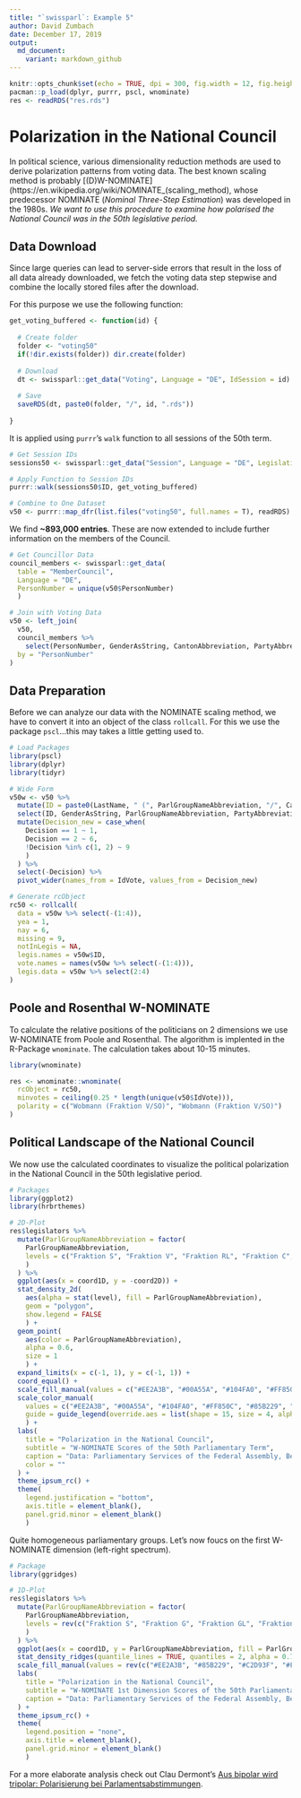 ```yaml
---
title: "`swissparl`: Example 5"
author: David Zumbach
date: December 17, 2019
output:
  md_document:
    variant: markdown_github
---
```

  
```r
knitr::opts_chunk$set(echo = TRUE, dpi = 300, fig.width = 12, fig.height = 8, message = F)
pacman::p_load(dplyr, purrr, pscl, wnominate)
res <- readRDS("res.rds")
```

# Polarization in the National Council
In political science, various dimensionality reduction methods are used to derive polarization patterns from voting data. The best known scaling method is probably [(D)W-NOMINATE](https://en.wikipedia.org/wiki/NOMINATE_(scaling_method), whose predecessor NOMINATE (*Nominal Three-Step Estimation*) was developed in the 1980s. *We want to use this procedure to examine how polarised the National Council was in the 50th legislative period.*

## Data Download
Since large queries can lead to server-side errors that result in the loss of all data already downloaded, we fetch the voting data step stepwise and combine the locally stored files after the download.  

For this purpose we use the following function:

```r
get_voting_buffered <- function(id) {
  
  # Create folder
  folder <- "voting50"
  if(!dir.exists(folder)) dir.create(folder)
  
  # Download
  dt <- swissparl::get_data("Voting", Language = "DE", IdSession = id)
  
  # Save
  saveRDS(dt, paste0(folder, "/", id, ".rds"))
  
}
```

It is applied using `purrr`'s `walk` function to all sessions of the 50th term.

```r
# Get Session IDs
sessions50 <- swissparl::get_data("Session", Language = "DE", LegislativePeriodNumber = 50)

# Apply Function to Session IDs
purrr::walk(sessions50$ID, get_voting_buffered)

# Combine to One Dataset
v50 <- purrr::map_dfr(list.files("voting50", full.names = T), readRDS)
```

We find **~893,000 entries**. These are now extended to include further information on the members of the Council. 

```r
# Get Councillor Data
council_members <- swissparl::get_data(
  table = "MemberCouncil", 
  Language = "DE", 
  PersonNumber = unique(v50$PersonNumber)
  )

# Join with Voting Data
v50 <- left_join(
  v50,
  council_members %>% 
    select(PersonNumber, GenderAsString, CantonAbbreviation, PartyAbbreviation),
  by = "PersonNumber"
)
```

## Data Preparation
Before we can analyze our data with the NOMINATE scaling method, we have to convert it into an object of the class `rollcall`. For this we use the package `pscl`...this may takes a little getting used to.

```r
# Load Packages
library(pscl)
library(dplyr)
library(tidyr)

# Wide Form
v50w <- v50 %>%
  mutate(ID = paste0(LastName, " (", ParlGroupNameAbbreviation, "/", CantonAbbreviation, ")" )) %>% 
  select(ID, GenderAsString, ParlGroupNameAbbreviation, PartyAbbreviation, IdVote, Decision) %>% 
  mutate(Decision_new = case_when(
    Decision == 1 ~ 1,
    Decision == 2 ~ 6,
    !Decision %in% c(1, 2) ~ 9
    )
  ) %>%
  select(-Decision) %>% 
  pivot_wider(names_from = IdVote, values_from = Decision_new)

# Generate rcObject
rc50 <- rollcall(
  data = v50w %>% select(-(1:4)),
  yea = 1,
  nay = 6,
  missing = 9,
  notInLegis = NA,
  legis.names = v50w$ID,
  vote.names = names(v50w %>% select(-(1:4))),
  legis.data = v50w %>% select(2:4)
)
```

## Poole and Rosenthal W-NOMINATE 
To calculate the relative positions of the politicians on 2 dimensions we use W-NOMINATE from Poole and Rosenthal. The algorithm is implented in the R-Package `wnominate`. The calculation takes about 10-15 minutes. 

```r
library(wnominate)

res <- wnominate::wnominate(
  rcObject = rc50, 
  minvotes = ceiling(0.25 * length(unique(v50$IdVote))),
  polarity = c("Wobmann (Fraktion V/SO)", "Wobmann (Fraktion V/SO)")
)
```

## Political Landscape of the National Council 
We now use the calculated coordinates to visualize the political polarization in the National Council in the 50th legislative period.

```r
# Packages
library(ggplot2)
library(hrbrthemes)

# 2D-Plot
res$legislators %>%
  mutate(ParlGroupNameAbbreviation = factor(
    ParlGroupNameAbbreviation,
    levels = c("Fraktion S", "Fraktion V", "Fraktion RL", "Fraktion C", "Fraktion G", "Fraktion GL", "Fraktion BD")
    )
  ) %>% 
  ggplot(aes(x = coord1D, y = -coord2D)) +
  stat_density_2d(
    aes(alpha = stat(level), fill = ParlGroupNameAbbreviation), 
    geom = "polygon", 
    show.legend = FALSE
    ) +
  geom_point(
    aes(color = ParlGroupNameAbbreviation), 
    alpha = 0.6, 
    size = 1
    ) +
  expand_limits(x = c(-1, 1), y = c(-1, 1)) +
  coord_equal() +
  scale_fill_manual(values = c("#EE2A3B", "#00A55A", "#104FA0", "#FF850C", "#85B229", "#C2D93F", "#FFDD00")) +
  scale_color_manual(
    values = c("#EE2A3B", "#00A55A", "#104FA0", "#FF850C", "#85B229", "#C2D93F", "#FFDD00"),
    guide = guide_legend(override.aes = list(shape = 15, size = 4, alpha = 1))
    ) +
  labs(
    title = "Polarization in the National Council",
    subtitle = "W-NOMINATE Scores of the 50th Parliamentary Term",
    caption = "Data: Parliamentary Services of the Federal Assembly, Bern",
    color = ""
  ) +
  theme_ipsum_rc() +
  theme(
    legend.justification = "bottom",
    axis.title = element_blank(),
    panel.grid.minor = element_blank()
    )
```

Quite homogeneous parliamentary groups. Let's now foucs on the first W-NOMINATE dimension (left-right spectrum).

```r
# Package
library(ggridges)

# 1D-Plot
res$legislators %>%
  mutate(ParlGroupNameAbbreviation = factor(
    ParlGroupNameAbbreviation,
    levels = rev(c("Fraktion S", "Fraktion G", "Fraktion GL", "Fraktion BD", "Fraktion C", "Fraktion RL", "Fraktion V"))
    )
  ) %>% 
  ggplot(aes(x = coord1D, y = ParlGroupNameAbbreviation, fill = ParlGroupNameAbbreviation)) +
  stat_density_ridges(quantile_lines = TRUE, quantiles = 2, alpha = 0.7) +
  scale_fill_manual(values = rev(c("#EE2A3B", "#85B229", "#C2D93F", "#FFDD00", "#FF850C", "#104FA0", "#00A55A"))) +
  labs(
    title = "Polarization in the National Council",
    subtitle = "W-NOMINATE 1st Dimension Scores of the 50th Parliamentary Term",
    caption = "Data: Parliamentary Services of the Federal Assembly, Bern"
  ) +
  theme_ipsum_rc() +
  theme(
    legend.position = "none",
    axis.title = element_blank(),
    panel.grid.minor = element_blank()
    )
```

For a more elaborate analysis check out Clau Dermont's [Aus bipolar wird tripolar: Polarisierung bei Parlamentsabstimmungen](https://www.zora.uzh.ch/id/eprint/169808/1/190326_dermont_polarisierung_docu.pdf).
